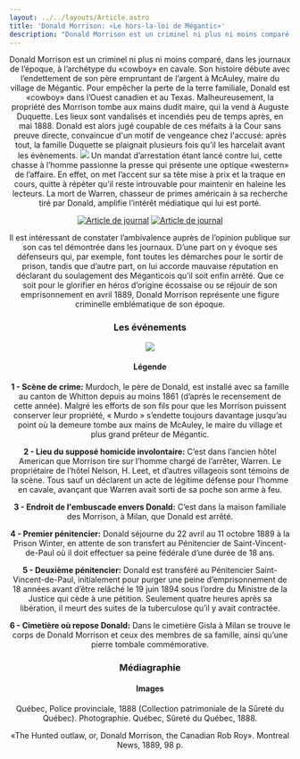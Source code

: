```yaml
---
layout: ../../layouts/Article.astro
title: 'Donald Morrison: «Le hors-la-loi de Mégantic»'
description: "Donald Morrison est un criminel ni plus ni moins comparé, dans les journaux de l’époque, à l’archétype du «cowboy» en cavale. Son histoire débute avec l’endettement de son père empruntant de l’argent à McAuley, maire du village de Mégantic."
---
```


<Header titre="Donald «le hors-la-loi de Mégantic» Morrison" image="/assets/img/p2007_02811-scaled.jpg"/>

<Text>
  
Donald Morrison est un criminel ni plus ni moins comparé, dans les journaux de l’époque, à l’archétype du «cowboy» en cavale. Son histoire débute avec l’endettement de son père empruntant de l’argent à McAuley, maire du village de Mégantic. Pour empêcher la perte de la terre familiale, Donald est «cowboy» dans l’Ouest canadien et au Texas. Malheureusement, la propriété des Morrison tombe aux mains dudit maire, qui la vend à Auguste Duquette. Les lieux sont vandalisés et incendiés peu de temps après, en mai 1888. Donald est alors jugé coupable de ces méfaits à la Cour sans preuve directe, convaincue d'un motif de vengeance chez l'accusé: après tout, la famille Duquette se plaignait plusieurs fois qu’il les harcelait avant les évènements.
<img class="mx-auto" src="/assets/img/Image1.jpg"/>
Un mandat d’arrestation étant lancé contre lui, cette chasse à l’homme passionne la presse qui présente une optique «western» de l’affaire. En effet, on met l’accent sur sa tête mise à prix et la traque en cours, quitte à répéter qu’il reste introuvable pour maintenir en haleine les lecteurs. La mort de Warren, chasseur de primes américain à sa recherche tiré par Donald, amplifie l’intérêt médiatique qui lui est porté.

<div class="grid grid-cols-2 items-center">
  <a href="/assets/img/Donald.png" target="_blank"><img src="/assets/img/Donald.png" alt="Article de journal" class="mx-auto" /></a>
  <a href="/assets/img/Donald1.png" target="_blank"><img src="/assets/img/Donald1.png" alt="Article de journal"  class="mx-auto" /></a>
</div>
 

Il est intéressant de constater l’ambivalence auprès de l’opinion publique sur son cas tel démontrée dans les journaux. D’une part on y évoque ses défenseurs qui, par exemple, font toutes les démarches pour le sortir de prison, tandis que d’autre part, on lui accorde mauvaise réputation en déclarant du soulagement des Méganticois qu’il soit enfin arrêté. Que ce soit pour le glorifier en héros d’origine écossaise ou se réjouir de son emprisonnement en avril 1889, Donald Morrison représente une figure criminelle emblématique de son époque.
</Text>
<h3 class="px-20 ">Les événements</h3>
<img src="/assets/img/donaldmorrisonmap.jpg"/>
<h4 class="px-20 -mt-5">Légende</h4>
<p class="px-20 text-justify text-gray-700 text-xs"><b>1 - Scène de crime:</b> Murdoch, le père de Donald, est installé avec sa famille au canton de Whitton depuis au moins 1861 (d’après le recensement de cette année). Malgré les efforts de son fils pour que les Morrison puissent conserver leur propriété, « Murdo » s’endette toujours davantage jusqu’au point où la demeure tombe aux mains de McAuley, le maire du village et plus grand prêteur de Mégantic.</p>
<p class="px-20 text-justify text-gray-700 text-xs"><b>2 - Lieu du supposé homicide involontaire:</b> C’est dans l’ancien hôtel American que Morrison tire sur l’homme chargé de l’arrêter, Warren. Le propriétaire de l’hôtel Nelson, H. Leet, et d’autres villageois sont témoins de la scène. Tous sauf un déclarent un acte de légitime défense pour l’homme en cavale, avançant que Warren avait sorti de sa poche son arme à feu.</p>
<p class="px-20 text-justify text-gray-700 text-xs"><b>3 - Endroit de l'embuscade envers Donald:</b> C’est dans la maison familiale des Morrison, à Milan, que Donald est arrêté.</p>
<p class="px-20 text-justify text-gray-700 text-xs"><b>4 - Premier pénitencier:</b> Donald séjourne du 22 avril au 11 octobre 1889 à la Prison Winter, en attente de son transfert au Pénitencier de Saint-Vincent-de-Paul où il doit effectuer sa peine fédérale d’une durée de 18 ans.</p>
<p class="px-20 text-justify text-gray-700 text-xs"><b>5 - Deuxième pénitencier:</b> Donald est transféré au Pénitencier Saint-Vincent-de-Paul, initialement pour purger une peine d’emprisonnement de 18 années avant d’être relâché le 19 juin 1894 sous l’ordre du Ministre de la Justice qui cède à une pétition. Seulement quatre heures après sa libération, il meurt des suites de la tuberculose qu’il y avait contractée.</p>
<p class="px-20 text-justify text-gray-700 text-xs"><b>6 - Cimetière où repose Donald:</b> Dans le cimetière Gisla à Milan se trouve le corps de Donald Morrison et ceux des membres de sa famille, ainsi qu’une pierre tombale commémorative.</p>
<Chapitres 
  description=""
  chapitres={
    [
       {label: "Criminels notables - Présentation", url: "/2020/criminels-notables-1"},
      {label: "Donald Morrison", url: "/2020/criminels-notables-2", current: true},
      {label: "Mélissa Lothrop", url: "/2020/criminels-notables-3"},
      {label: "William W. Blanchard", url: "/2020/criminels-notables-4"},
      {label: "Rémi Lamontagne", url: "/2020/criminels-notables-5"},
    ]
  }
/>

<div class="p-10 lg:p-24 py-5 lg:py-12 text-sm bg-gray-400">
  <h3>Médiagraphie</h3>
<h4>Images</h4>
Québec, Police provinciale, 1888 (Collection patrimoniale de la Sûreté du Québec). Photographie. Québec, Sûreté du Québec, 1888.

«The Hunted outlaw, or, Donald Morrison, the Canadian Rob Roy». Montreal News, 1889, 98 p.


</div>